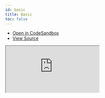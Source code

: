 ```yaml
---
id: basic
title: Basic
toc: false
---
```


- [Open in CodeSandbox](https://codesandbox.io/s/github/tanstack/react-ranger/tree/master/examples/logarithmic-interpolator)
- [View Source](https://github.com/tanstack/react-ranger/tree/master/examples/logarithmic-interpolator)

<iframe
  src="https://codesandbox.io/s/github/tanstack/react-ranger/tree/master/examples/logarithmic-interpolator?autoresize=1&fontsize=14&theme=dark"
  title="tannerlinsley/react-ranger: basic"
  sandbox="allow-forms allow-modals allow-popups allow-presentation allow-same-origin allow-scripts"
  style={{
    width: '100%',
    height: '80vh',
    border: '0',
    borderRadius: 8,
    overflow: 'hidden',
    position: 'static',
    zIndex: 0,
  }}
></iframe>

